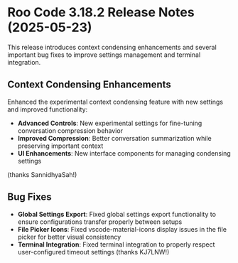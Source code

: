 # Roo Code 3.18.2 Release Notes (2025-05-23)

This release introduces context condensing enhancements and several important bug fixes to improve settings management and terminal integration.

## Context Condensing Enhancements

Enhanced the experimental context condensing feature with new settings and improved functionality:

*   **Advanced Controls**: New experimental settings for fine-tuning conversation compression behavior
*   **Improved Compression**: Better conversation summarization while preserving important context
*   **UI Enhancements**: New interface components for managing condensing settings

(thanks SannidhyaSah!)

## Bug Fixes

*   **Global Settings Export**: Fixed global settings export functionality to ensure configurations transfer properly between setups
*   **File Picker Icons**: Fixed vscode-material-icons display issues in the file picker for better visual consistency
*   **Terminal Integration**: Fixed terminal integration to properly respect user-configured timeout settings (thanks KJ7LNW!)